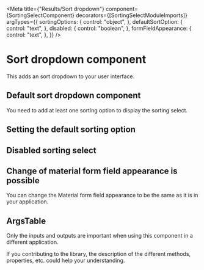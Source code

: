 
<Meta
  title={"Results/Sort dropdown"}
  component={SortingSelectComponent}
  decorators={[SortingSelectModuleImports]}
  argTypes={{
    sortingOptions: {
      control: "object",
    },
    defaultSortOption: {
      control: "text",
    },
    disabled: {
      control: "boolean",
    },
    formFieldAppearance: {
      control: "text",
    },
  }}
/>

# Sort dropdown component

This adds an sort dropdown to your user interface.

## Default sort dropdown component

You need to add at least one sorting option to display the sorting select.

<Story story={stories.Default} height="150px" />

## Setting the default sorting option

<Story story={stories.SetDefaultSortingOption} height="150px" />

## Disabled sorting select

<Story story={stories.Disabled} height="150px" />

## Change of material form field appearance is possible

You can change the Material form field appearance to be the same as it is in your application.

<Story story={stories.ChangedFormFieldAppearance} height="150px" />

## ArgsTable

Only the inputs and outputs are important when using this component in a different application.

If you contributing to the library, the description of the different methods, properties, etc. could help your understanding.

<ArgsTable of={SortingSelectComponent} />
